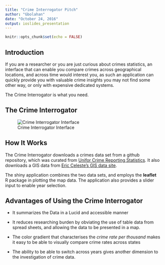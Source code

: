 ```yaml
---
title: "Crime Interrogator Pitch"
author: "Gbolahan"
date: "October 24, 2016"
output: ioslides_presentation
---
```


```r
knitr::opts_chunk$set(echo = FALSE)
```

## Introduction
If you are a researcher or you are just curious about crimes statistics, an interface that can enable you compare crimes across geographical locations, and across time would interest you, as such an application can quickly provide you with valuable crime insights you may not find some other way, or only with expensive dedicated systems. 


The Crime Interrogator is what you need.


## The Crime Interrogator
![Crime Interrogator Interface](~/desktop/Crime_Interrogator.png)


## How It Works
The Crime Interrogator downloads a crimes data set from a github repository, which was curated from [Unifor Crime Reporting Statistics](http://www.ucrdatatool.gov/Search/Crime/State/RunCrimeStatebyState.cfm). It also downloads a GIS data from [Eric Celeste's GIS data site](http://eric.clst.org/wupl/Stuff/gz_2010_us_040_00_500k.kml).     


The shiny application combines the two data sets, and employs the **leaflet** R package in plotting the map data. The application also provides a slider input to enable year selection.

## Advantages of Using the Crime Interrogator
- It summarizes the Data in a Lucid and accessible manner

- It reduces researching burden by obviating the use of table data from spread sheets, and allowing the 
data to be presented in a map.

- The color gradient that characterises the *crime rate per thousand* makes it easy to be able to visually compare crime rates across states

- The ability to be able to switch across years gives another dimension to the investigation of crime data.
